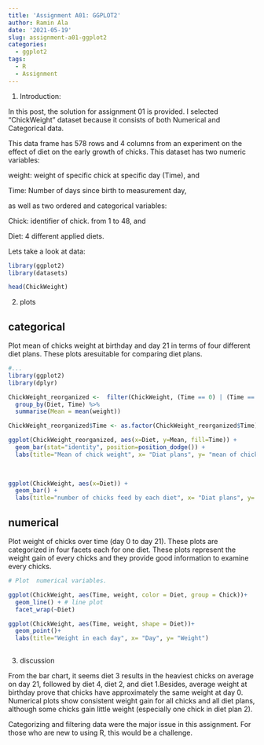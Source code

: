 ```yaml
---
title: 'Assignment A01: GGPLOT2'
author: Ramin Ala
date: '2021-05-19'
slug: assignment-a01-ggplot2
categories:
  - ggplot2
tags: 
  - R
  - Assignment
---
```


1. Introduction:

  In this post, the solution for assignment 01 is provided. I selected "ChickWeight" dataset because it consists of both Numerical and Categorical data.
  
  This data frame has 578 rows and 4 columns from an experiment on the effect of diet on the early growth of chicks. This dataset has two numeric variables:
  
  weight: weight of specific chick at specific day (Time), and
  
  Time: Number of days  since birth to measurement day, 
  
  as well as two ordered and categorical variables:
  
  Chick: identifier of chick. from 1 to 48, and
  
  Diet: 4 different applied diets.
  
  Lets take a look at data:

```r
library(ggplot2)
library(datasets)

head(ChickWeight)

```

2. plots

## categorical

Plot mean of chicks weight at birthday and day 21 in terms of four different diet plans. These plots aresuitable for comparing diet plans.

```r
#...
library(ggplot2)
library(dplyr)

ChickWeight_reorganized <-  filter(ChickWeight, (Time == 0) | (Time == 21)) %>%
  group_by(Diet, Time) %>%
  summarise(Mean = mean(weight))

ChickWeight_reorganized$Time <- as.factor(ChickWeight_reorganized$Time) 

ggplot(ChickWeight_reorganized, aes(x=Diet, y=Mean, fill=Time)) +
  geom_bar(stat="identity", position=position_dodge()) +
  labs(title="Mean of chick weight", x= "Diat plans", y= "mean of chick weight")
 
 
```

```r

ggplot(ChickWeight, aes(x=Diet)) +
  geom_bar() +
  labs(title="number of chicks feed by each diet", x= "Diat plans", y= "number of chicks")

```




## numerical

Plot weight of chicks over time (day 0  to day 21). These plots are categorized in four facets each for one diet. These plots represent the weight gain of every chicks and they provide good information to examine every chicks.

```r

# Plot  numerical variables.

ggplot(ChickWeight, aes(Time, weight, color = Diet, group = Chick))+
  geom_line() + # line plot
  facet_wrap(~Diet)

```
```r

ggplot(ChickWeight, aes(Time, weight, shape = Diet))+
  geom_point()+
  labs(title="Weight in each day", x= "Day", y= "Weight")
 

```


3. discussion

  From the bar chart, it seems diet 3 results in the heaviest chicks on average on day 21, followed by diet 4, diet 2, and diet 1.Besides, average weight at birthday prove that chicks have approximately the same weight at day 0. Numerical plots show consistent weight gain for all chicks and all diet plans, although some chicks gain little weight (especially one chick in diet plan 2).
  
  Categorizing and filtering data were the major issue in this assignment. For those who are new to using R, this would be a challenge.
  